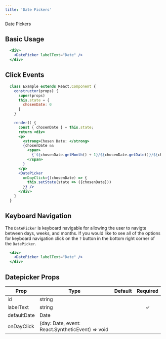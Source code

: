 ```yaml
---
title: 'Date Pickers'
---
```



<DocsHeading to="/design/date-pickers/" type="design">
  Date Pickers
</DocsHeading>

## Basic Usage

```.jsx
  <div>
    <DatePicker labelText="Date" />
  </div>
```

## Click Events

```.jsx
  class Example extends React.Component {
    constructor(props) {
      super(props)
      this.state = {
        chosenDate: 0
      }
    }

    render() {
      const { chosenDate } = this.state;
      return <div>
      <p>
        <strong>Chosen Date: </strong>
        {chosenDate &&
          <span>
            {`${chosenDate.getMonth() + 1}/${chosenDate.getDate()}/${chosenDate.getFullYear()}`}
          </span>
        }
      </p>
      <DatePicker
        onDayClick={(chosenDate) => {
          this.setState(state => ({chosenDate}))
        }} />
      </div>
    }
  }
```

## Keyboard Navigation

The `DatePicker` is keyboard navigable for allowing the user to navigte between days, weeks, and months. If you would like to see all of the options for keyboard navigation click on the `?` button in the bottom right corner of the `DatePicker`.

```.jsx
  <div>
    <DatePicker labelText="Date" />
  </div>
```

## Datepicker Props

| Prop        | Type                                             | Default | Required |
| ----------- | ------------------------------------------------ | ------- | :------: |
| id          | string                                           |         |
| labelText   | string                                           |         | &#10003; |
| defaultDate | Date                                             |         |
| onDayClick  | (day: Date, event: React.SyntheticEvent) => void |         |          |
